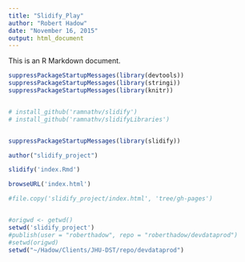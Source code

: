 ```yaml
---
title: "Slidify_Play"
author: "Robert Hadow"
date: "November 16, 2015"
output: html_document
---
```


This is an R Markdown document. 

```r
suppressPackageStartupMessages(library(devtools))
suppressPackageStartupMessages(library(stringi))
suppressPackageStartupMessages(library(knitr))


# install_github('ramnathv/slidify')
# install_github('ramnathv/slidifyLibraries')


suppressPackageStartupMessages(library(slidify))

author("slidify_project")

slidify('index.Rmd')

browseURL('index.html')

#file.copy('slidify_project/index.html', 'tree/gh-pages')


#origwd <- getwd()
setwd('slidify_project')
#publish(user = "roberthadow", repo = "roberthadow/devdataprod")
#setwd(origwd)
setwd("~/Hadow/Clients/JHU-DST/repo/devdataprod")

```
